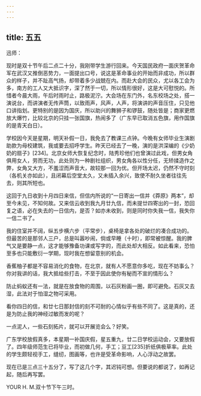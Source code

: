 ```yaml
---
---
---
```

title: 五五
---




迅师：

现时是双十节午后二点二十分，我刚带学生游行回来。今天国民政府一面庆贺革命军在武汉又推倒恶势力，一面提出口号，说这是革命事业的开始而非成功，所以群众的样子，并不趾高气扬，却带着多少战兢在内。而赴大会的民众，尤以各工会为多，南方的工人又大抵识字，深了然于一切，所以情形很好，这是大可慰悦的。所惜者今晨大雨，午后时雨时止，路极泥泞。大会场在东门外，名东校场之处，搭一演说台，而讲演者无传声筒，以致雨声，风声，人声，将演讲的声音压住，只见他口讲指划。更特别的是因为国庆，所以助兴的舞狮子和锣鼓，随处皆是；商家更燃放大爆竹，比较北京的只挂一张国旗，热闹多了（广东早已取消五色旗，用作国旗的是青天白日）。

学校因今天是星期，明天补假一日，我免去了教课三点钟。今晚有女师毕业生演剧助款为母校建筑，我或要去招呼学生。昨天已经去了一晚，演的是洪深编的《少奶奶的扇子》[234]。北京女师大恢复纪念时，陆秀珍他们也曾演过此戏，但男女角俱用女人，劳而无功，此处则为一种剧社组织，男女角各以性分任，无矫揉造作之弊，女角又大方，不羞涩而声音大，故较那一回为优。但开场太迟，仍然不守时刻（各机关亦如此），且闭幕后空堂太久，又未插入余兴，致使不耐久坐者往往先去，则其所短也。

这回于九日收到十月四日来信，但信内所说的“一日寄出一信并《莽原》两本”，却至今未见，不知何故。又来信云收到我九月廿九信，而未提廿四寄出的一封，恐回复之语，必在失去的一日信内，是否？如亦未收到，则是同时你失我一信，我失你一信二书了。

我的住室并不阔，纵五步横六步（平常步），桌椅是拿各处的破烂的凑合成功的。但最苦的是那邻人三户，总是叫嚣吵闹，倘或早睡（十时），即常被惊醒。我的脾气又是要静一点，这才能够豫备功课或写字的，而此处却大相反。如此看来，恐怕至多也只能敷衍一学期，现时我在想留意别的机会。

香蕉柚子都是不容易消化的食物，在北京，就有人不愿意你多吃，现在不妨事么？你对我讲的话，我大抵给些打击，不至于因此使你有秘而不宣的情形么？

防止蚂蚁还有一法，就是在放食物的周围，以石灰粉画一圈，即可避免。石灰又去湿，此法对于怕湿之物可采用。

看你四日的信，和廿七日那封信的刻不可耐的心情似乎有些不同了。这是真的，还是为防止我的神经过敏而发的呢？

一点泥人，一些石刻拓片，就可以开展览会么？好笑。

广东学校放假真多，本星期一补国庆假，星五重九，廿二日学校运动会，又要放假了。四年级师范生已将毕业，而初做几何，手工；豆工[235]折纸俱极草率。此处的学生颇轻视手工，缝纫，图画等，也许是受革命影响，人心浮动之故罢。

现在已是三点三十五分了，写了这几个字，其迟钝可想。但要说的都说了，如再记起，随后再写罢。

YOUR H. M.双十节下午三时。